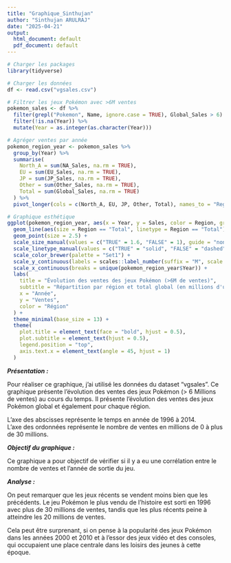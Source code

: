---
title: "Graphique_Sinthujan"
author: "Sinthujan ARULRAJ"
date: "2025-04-21"
output:
  html_document: default
  pdf_document: default
---

```{r}
# Charger les packages
library(tidyverse)

# Charger les données
df <- read.csv("vgsales.csv")

# Filtrer les jeux Pokémon avec >6M ventes
pokemon_sales <- df %>%
  filter(grepl("Pokemon", Name, ignore.case = TRUE), Global_Sales > 6) %>%
  filter(!is.na(Year)) %>%
  mutate(Year = as.integer(as.character(Year)))

# Agréger ventes par année
pokemon_region_year <- pokemon_sales %>%
  group_by(Year) %>%
  summarise(
    North_A = sum(NA_Sales, na.rm = TRUE),
    EU = sum(EU_Sales, na.rm = TRUE),
    JP = sum(JP_Sales, na.rm = TRUE),
    Other = sum(Other_Sales, na.rm = TRUE),
    Total = sum(Global_Sales, na.rm = TRUE)
  ) %>%
  pivot_longer(cols = c(North_A, EU, JP, Other, Total), names_to = "Region", values_to = "Sales")

# Graphique esthétique
ggplot(pokemon_region_year, aes(x = Year, y = Sales, color = Region, group = Region)) +
  geom_line(aes(size = Region == "Total", linetype = Region == "Total")) +
  geom_point(size = 2.5) +
  scale_size_manual(values = c("TRUE" = 1.6, "FALSE" = 1), guide = "none") +
  scale_linetype_manual(values = c("TRUE" = "solid", "FALSE" = "dashed"), guide = "none") +
  scale_color_brewer(palette = "Set1") +
  scale_y_continuous(labels = scales::label_number(suffix = "M", scale = 1)) +
  scale_x_continuous(breaks = unique(pokemon_region_year$Year)) +
  labs(
    title = "Évolution des ventes des jeux Pokémon (>6M de ventes)",
    subtitle = "Répartition par région et total global (en millions d'unités)",
    x = "Année",
    y = "Ventes",
    color = "Région"
  ) +
  theme_minimal(base_size = 13) +
  theme(
    plot.title = element_text(face = "bold", hjust = 0.5),
    plot.subtitle = element_text(hjust = 0.5),
    legend.position = "top",
    axis.text.x = element_text(angle = 45, hjust = 1)
  )

```

***Présentation :***

Pour réaliser ce graphique, j'ai utilisé les données du dataset "vgsales".
Ce graphique présente l'évolution des ventes des jeux Pokémon (> 6 Millions de ventes) au cours du temps.
Il présente l'évolution des ventes des jeux Pokémon global et également pour chaque région.

L'axe des abscisses représente le temps en année de 1996 à 2014.  
L'axe des ordonnées représente le nombre de ventes en millions de 0 à plus de 30 millions.


***Objectif du graphique :***

Ce graphique a pour objectif de vérifier si il y a eu une corrélation entre le nombre de ventes et l'année de sortie du jeu. 

***Analyse :***

On peut remarquer que les jeux récents se vendent moins bien que les précédents. Le jeu Pokémon le plus vendu de l'histoire est sorti en 1996 avec plus de 30 millions de ventes, tandis que les plus récents peine à atteindre les 20 millions de ventes. 

Cela peut être surprenant, si on pense à la popularité des jeux Pokémon dans les années 2000 et 2010 et à l'essor des jeux vidéo et des consoles, qui occupaient une place centrale dans les loisirs des jeunes à cette époque.

 



